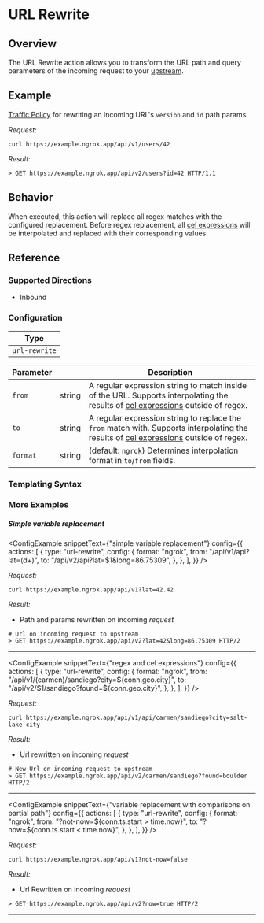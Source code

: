 
# URL Rewrite

## Overview

The URL Rewrite action allows you to transform the URL path and query parameters of the incoming request to your [upstream](/docs/how-ngrok-works/#ngrok-vs-traditional-reverse-proxies).

## Example

[Traffic Policy](/docs/http/traffic-policy/index.mdx) for rewriting an incoming URL's `version` and `id` path params.

<ExampleHTTP />

_Request:_

```shell
curl https://example.ngrok.app/api/v1/users/42
```

_Result:_

```shell
> GET https://example.ngrok.app/api/v2/users?id=42 HTTP/1.1
```

## Behavior

When executed, this action will replace all regex matches with the configured replacement. Before regex replacement, all [cel expressions](/docs/http/traffic-policy/expressions/writing-guide/) will be interpolated and replaced with their corresponding values.

## Reference

### Supported Directions

- Inbound

### Configuration

| Type          |
| ------------- |
| `url-rewrite` |

| Parameter | &nbsp; | Description                                                                                                                                                 |
| --------- | ------ | ----------------------------------------------------------------------------------------------------------------------------------------------------------- |
| `from`    | string | A regular expression string to match inside of the URL. Supports interpolating the results of [cel expressions](#templating-syntax) outside of regex.       |
| `to`      | string | A regular expression string to replace the `from` match with. Supports interpolating the results of [cel expressions](#templating-syntax) outside of regex. |
| `format`  | string | (default: `ngrok`) Determines interpolation format in `to`/`from` fields.                                                                                   |

### Templating Syntax

<CelTemplateSyntaxExplanation />

### More Examples

##### Simple variable replacement

<ConfigExample
	snippetText={"simple variable replacement"}
	config={{
		actions: [
			{
				type: "url-rewrite",
				config: {
					format: "ngrok",
					from: "/api/v1/api?lat=(d+)",
					to: "/api/v2/api?lat=$1&long=86.75309",
				},
			},
		],
	}}
/>

_Request:_

```shell
curl https://example.ngrok.app/api/v1?lat=42.42
```

_Result:_

- Path and params rewritten on incoming _request_

```shell
# Url on incoming request to upstream
> GET https://example.ngrok.app/api/v2?lat=42&long=86.75309 HTTP/2
```

<hr />

<ConfigExample
	snippetText={"regex and cel expressions"}
	config={{
		actions: [
			{
				type: "url-rewrite",
				config: {
					format: "ngrok",
					from: "/api/v1/(carmen)/sandiego?city=${conn.geo.city}",
					to: "/api/v2/$1/sandiego?found=${conn.geo.city}",
				},
			},
		],
	}}
/>

_Request:_

```shell
curl https://example.ngrok.app/api/v1/api/carmen/sandiego?city=salt-lake-city
```

_Result:_

- Url rewritten on incoming _request_

```shell
# New Url on incoming request to upstream
> GET https://example.ngrok.app/api/v2/carmen/sandiego?found=boulder HTTP/2
```

<hr />

<ConfigExample
	snippetText={"variable replacement with comparisons on partial path"}
	config={{
		actions: [
			{
				type: "url-rewrite",
				config: {
					format: "ngrok",
					from: "?not-now=${conn.ts.start > time.now}",
					to: "?now=${conn.ts.start < time.now}",
				},
			},
		],
	}}
/>

_Request:_

```shell
curl https://example.ngrok.app/api/v1?not-now=false
```

_Result:_

- Url Rewritten on incoming _request_

```shell
> GET https://example.ngrok.app/api/v2?now=true HTTP/2
```

<hr />
